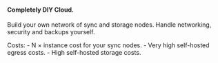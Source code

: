 #### Completely DIY Cloud.
<p className="no-prose text-base">
    Build your own network of sync and storage nodes. Handle
    networking, security and backups yourself.
</p>
<div className="text-sm">
    Costs:
    - N × instance cost for your sync nodes.
    - Very high self-hosted egress costs.
    - High self-hosted storage costs.
</div>